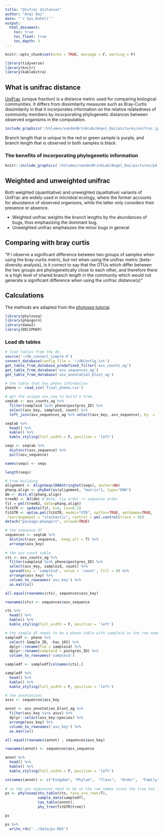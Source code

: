 ```yaml
---
title: "Unifrac distances"
author: "Anqi Dai"
date: "`r Sys.Date()`"
output:
  html_document:
    toc: true
    toc_float: true
    toc_depth: 3
---
```


```r
knitr::opts_chunk$set(echo = TRUE, message = F, warning = F)
```

```r
library(tidyverse)
library(knitr)
library(kableExtra)
```

## What is unifrac distance

[UniFrac](https://en.wikipedia.org/wiki/UniFrac#:~:text=UniFrac%20is%20a%20distance%20metric,observed%20organisms%20in%20the%20computation.) (unique fraction) is a distance metric used for comparing biological communities. It differs from dissimilarity measures such as Bray-Curtis dissimilarity in that it incorporates information on the relative relatedness of community members by incorporating phylogenetic distances between observed organisms in the computation.

```r
include_graphics('/Volumes/vandenBrinkLab/Angel_Dai/pictures/unifrac.jpg')
```

Branch length that is unique to the red or green sample is purple, and branch length that is observed in both samples is black.

### The benefits of incorporating phylogenetic information

```r
knitr::include_graphics('/Volumes/vandenBrinkLab/Angel_Dai/pictures/pd.jpg')
```


## Weighted and unweighted unifrac 

Both weighted (quantitative) and unweighted (qualitative) variants of UniFrac are widely used in microbial ecology, where the former accounts for abundance of observed organisms, while the latter only considers their presence or absence.

- Weighted unifrac weights the branch lengths by the abundances of bugs, thus emphasizing the dominant bug.
- Unweighted unifrac emphaiszes the minor bugs in general.

## Comparing with bray curtis

"If I observe a significant difference between two groups of samples when using the bray-curtis metric, but not when using the unifrac metric (beta-diversity analysis), is it correct to say that the OTUs which differ between the two groups are phylogenetically close to each other, and therefore there is a high level of shared branch length in the community which would not generate a significant difference when using the unifrac distance(s)"

## Calculations

The methods are adapted from the [phyloseq tutorial](https://bioconductor.org/help/course-materials/2017/BioC2017/Day1/Workshops/Microbiome/MicrobiomeWorkflowII.html). 

```r
library(phyloseq)
library(phangorn)
library(dada2)
library(DECIPHER)
```

### Load db tables

```r
# load tables from the db
source('~/db_connect_simple.R')
connect_database(config_file = '~/dbConfig.txt')
get_table_from_database_predefined_filter('asv_counts_ag')
get_table_from_database('asv_sequences_ag')
get_table_from_database('asv_annotation_blast_ag')
```

```r
# the table that has pheno information
pheno <- read_csv('final_pheno.csv') 

# get the unique asv_seq to build a tree.
seqtab <- asv_counts_ag %>% 
  filter(sampleid %in% pheno$postgres_ID) %>% 
  select(asv_key, sampleid, count) %>% 
  left_join(asv_sequences_ag %>% select(asv_key, asv_sequence), by  = 'asv_key')

seqtab %>% 
  head() %>% 
  kable() %>% 
  kable_styling(full_width = F, position = 'left')

seqs <- seqtab %>% 
  distinct(asv_sequence) %>% 
  pull(asv_sequence)

names(seqs) <- seqs

length(seqs)

# tree building
alignment <- AlignSeqs(DNAStringSet(seqs), anchor=NA)
phang.align <- phyDat(as(alignment, "matrix"), type="DNA")
dm <- dist.ml(phang.align)
treeNJ <- NJ(dm) # Note, tip order != sequence order
fit = pml(treeNJ, data=phang.align)
fitGTR <- update(fit, k=4, inv=0.2)
fitGTR <- optim.pml(fitGTR, model="GTR", optInv=TRUE, optGamma=TRUE,
 rearrangement = "stochastic", control = pml.control(trace = 0))
detach("package:phangorn", unload=TRUE)
```

```r
# the sequence df
sequences <- seqtab %>% 
  distinct(asv_sequence, .keep_all = T) %>% 
  arrange(asv_key)    
 
# the asv count table
cts <- asv_counts_ag %>% 
  filter(sampleid %in% pheno$postgres_ID) %>% 
  select(asv_key, sampleid, count) %>% 
  spread(key = 'sampleid', value = 'count', fill = 0) %>% 
  arrange(asv_key) %>% 
  column_to_rownames('asv_key') %>% 
  as.matrix()

all.equal(rownames(cts), sequences$asv_key)

rownames(cts) <- sequences$asv_sequence

cts %>% 
  head() %>% 
  kable() %>% 
  kable_styling(full_width = F, position = 'left')

# the sample df needs to be a pheno table with sampleid as the row name
sampledf <- pheno %>% 
  select(-Sample_ID, -has_16S) %>% 
  dplyr::rename(fid = sampleid) %>% 
  dplyr::rename(sampleid = postgres_ID) %>% 
  column_to_rownames('sampleid')

sampledf <- sampledf[colnames(cts),]

sampledf %>% 
  head() %>% 
  kable() %>% 
  kable_styling(full_width = F, position = 'left')

# the annotations
asvs <- sequences$asv_key

annot <- asv_annotation_blast_ag %>% 
  filter(asv_key %in% asvs) %>% 
  dplyr::select(asv_key:species) %>% 
  arrange(asv_key) %>% 
  column_to_rownames('asv_key') %>% 
  as.matrix()

all.equal(rownames(annot) , sequences$asv_key)

rownames(annot) <- sequences$asv_sequence

annot %>% 
  head() %>% 
  kable() %>% 
  kable_styling(full_width = F, position = 'left')

colnames(annot) <- c("Kingdom", "Phylum",  "Class",  "Order",  "Family", "Genus", "Species" )
  
# so the asv sequences need to be in the row names since the tree has it
ps <- phyloseq(otu_table(cts, taxa_are_rows=T), 
               sample_data(sampledf), 
               tax_table(annot), 
               phy_tree(fitGTR$tree))

ps

ps %>% 
  write_rds('../data/ps.RDS')

```

